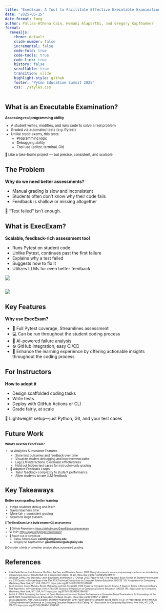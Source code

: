 ```yaml
---
title: "ExecExam: A Tool to Facilitate Effective Executable Examinations in Python"
date: "2025-05-15"
date-format: long
author: Pallas-Athena Cain, Hemani Alaparthi, and Gregory Kapfhammer
format: 
  revealjs:
    theme: default
    slide-number: false
    incremental: false
    code-fold: true
    code-tools: true
    code-link: true
    history: false
    scrollable: true
    transition: slide
    highlight-style: github
    footer: "PyCon Education Summit 2025"
    css: ./styles.css
---
```


## What is an Executable Examination?

::: {.fragment style="margin-top: -0.15em; font-size: 0.8em;"}

**Assessing real programming ability**

  - A student writes, modifies, and runs code to solve a real problem
  - Graded via automated tests (e.g. Pytest)
  - Unlike static exams, this tests:
    - Programming logic
    - Debugging ability
    - Tool use (editor, terminal, Git)

🎯 Like a take-home project — but precise, consistent, and scalable

:::

## The Problem

**Why do we need better assessments?**

- Manual grading is slow and inconsistent
- Students often don’t know why their code fails
- Feedback is shallow or missing altogether

🚫 “Test failed” isn’t enough.

## What is ExecExam?

**Scalable, feedback-rich assessment tool**

- Runs Pytest on student code
- Unlike Pytest, continues past the first failure
- Explains why a test failed
- Suggests how to fix it
- Utilizes LLMs for even better feedback

![](ExecExam_-_Logo_-_300.png)

## 

![](terminal.png)

## Key Features

**Why use ExecExam?**

- 🧪 Full Pytest coverage, Streamlines assessment
- 💻 Can be run throughout the student coding process
- 🧠 AI-powered failure analysis
- ⚙️ GitHub integration, easy CI/CD
- 🔁 Enhance the learning experience by offering actionable insights throughout the coding process

## For Instructors

**How to adopt it**

- Design scaffolded coding tasks
- Write tests
- Deploy with GitHub Actions or CLI
- Grade fairly, at scale

🧰 Lightweight setup—just Python, Git, and your test cases

## Future Work

::: {.fragment style="margin-top: -0.15em; font-size: 0.7em;"}

**What’s next for ExecExam?**

- 📊 Analytics & Instructor Features
  - Store test outcomes and feedback over time
  - Visualize student debugging and improvement paths
  - Log LLM interactions to evaluate effectiveness
  - Hold out hidden test cases for instructor-only grading

- 🧠 Adaptive Feedback Loops
  - Tailor feedback complexity to student performance
  - Allow students to rate LLM feedback

:::

## Key Takeaways

::: {.fragment .fade .tight-boxed-content style="margin-top: -0.15em; font-size: 0.7em;"}

**Better exam grading, better learning**

- Helps students debug and learn
- Saves teachers time
- More fair + consistent grading
- Scales to large classes

:::

::: {.fragment .fade .tight-boxed-content style="margin-top: -0.15em; font-size: 0.6em;"}

**🚀 Try ExecExam: Let’s build smarter CS assessments**

- 🔗 GitHub Repository: [https://github.com/GatorEducator/execexam](https://github.com/GatorEducator/execexam)
- 💻 PyPI: [https://pypi.org/project/execexam/](https://pypi.org/project/execexam/)
- 🤝 Reach out or contribute 
  - Pallas-Athena Cain: **cain01@allegheny.edu** 
  - Gregory M. Kapfhammer: **gkapfhammer@allegheny.edu**

🦚 Consider a birds of a feather session about automated grading

:::

## References

::: {.fragment .tight-boxed-content style="margin-top: -0.15em; font-size: 0.5em;"}

- João Paulo Barros, Luís Estevens, Rui Dias, Rui Pais, and Elisabete Soeiro. 2003. Using lab exams to ensure programming practice in an introductory programming course. SIGCSE Bull. 35, 3 (September 2003), 16–20. https://doi.org/10.1145/961290.961519
- Jonathan Corley, Ana Stanescu, Lewis Baumstark, and Michael C. Orsega. 2020. Paper Or IDE? The Impact of Exam Format on Student Performance in a CS1 Course. In Proceedings of the 51st ACM Technical Symposium on Computer Science Education (SIGCSE '20). Association for Computing Machinery, New York, NY, USA, 706–712. https://doi.org/10.1145/3328778.3366857
- Scott Grissom, Laurie Murphy, Renée McCauley, and Sue Fitzgerald. 2016. Paper vs. Computer-based Exams: A Study of Errors in Recursive Binary Tree Algorithms. In Proceedings of the 47th ACM Technical Symposium on Computing Science Education (SIGCSE '16). Association for Computing Machinery, New York, NY, USA, 6–11. https://doi.org/10.1145/2839509.2844587
- Sevkli, Z. 2024. Assessing the Impact of Open-Resource Access on Student Performance in Computer-Based Examinations. In Proceedings of the 2024 ASEE Annual Conference & Exposition, Portland, Oregon. https://doi.org/10.18260/1-2--46619
- Vesa Lappalainen, Antti-Jussi Lakanen, and Harri Högmander. 2016. Paper-based vs computer-based exams in CS1. In Proceedings of the 16th Koli Calling International Conference on Computing Education Research (Koli Calling '16). Association for Computing Machinery, New York, NY, USA, 172–173. https://doi.org/10.1145/2999541.2999565

:::
